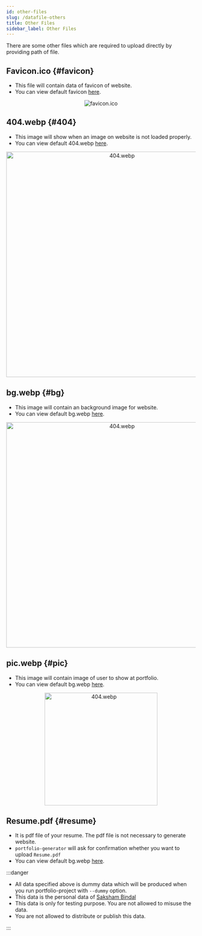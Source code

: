 ```yaml
---
id: other-files
slug: /datafile-others
title: Other Files
sidebar_label: Other Files
---
```


There are some other files which are required to upload directly by providing path of file.

## Favicon.ico {#favicon}

- This file will contain data of favicon of website.
- You can view default favicon [here](https://raw.githubusercontent.com/cybersaksham/Portfolio-Generator/master/Required%20Code/public/favicon.ico).

<p align="center">
  <img
    src={require("../assets/defaults/favicon.png").default}
    alt="favicon.ico"
  />
</p>

## 404.webp {#404}

- This image will show when an image on website is not loaded properly.
- You can view default 404.webp [here](https://raw.githubusercontent.com/cybersaksham/Portfolio-Generator/master/Required%20Code/public/Gallery/404.webp).

<p align="center">
  <img
    src={require("../assets/defaults/404.png").default}
    alt="404.webp"
    width="600"
  />
</p>

## bg.webp {#bg}

- This image will contain an background image for website.
- You can view default bg.webp [here](https://raw.githubusercontent.com/cybersaksham/Portfolio-Generator/master/Required%20Code/public/Gallery/bg.webp).

<p align="center">
  <img
    src={require("../assets/defaults/bg.png").default}
    alt="404.webp"
    width="600"
  />
</p>

## pic.webp {#pic}

- This image will contain image of user to show at portfolio.
- You can view default bg.webp [here](https://raw.githubusercontent.com/cybersaksham/Portfolio-Generator/master/Required%20Code/public/Gallery/pic.webp).

<p align="center">
  <img
    src={require("../assets/defaults/pic.png").default}
    alt="404.webp"
    width="300"
  />
</p>

## Resume.pdf {#resume}

- It is pdf file of your resume. The pdf file is not necessary to generate website.
- `portfolio-generator` will ask for confirmation whether you want to upload `Resume.pdf`
- You can view default bg.webp [here](https://github.com/cybersaksham/Portfolio-Generator/blob/master/Required%20Code/public/Resume.pdf).

:::danger

- All data specified above is dummy data which will be produced when you run portfolio-project with `--dummy` option.
- This data is the personal data of [Saksham Bindal](https://www.cybersaksham.co.in)
- This data is only for testing purpose. You are not allowed to misuse the data.
- You are not allowed to distribute or publish this data.

:::
